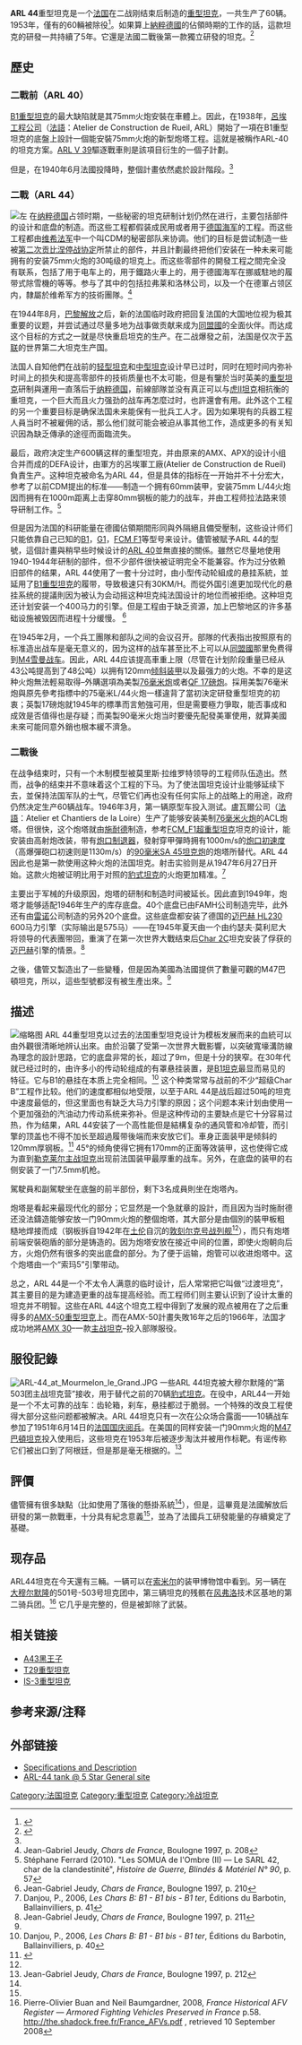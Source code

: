 {{Infobox Weapon
|         name= ARL 44
|        image= File:ARL-44.jpg
|   image_size= 300px
|      caption= 
|      type=[[重型坦克|重型坦克]]
|      origin={{flag|法国}}
|is_vehicle=yes
|         crew= 5
|       length= {{convert|10.53|m|ftin|abbr=on}}
|        width= {{convert|3.40|m|ftin|abbr=on}}
|       height= {{convert|3.20|m|ftin|abbr=on}}
|       weight= 50公吨
|       armour= {{convert|120|mm|abbr=on}}
|      primary_armament= [[90毫米SA_45坦克炮|90毫米SA 45坦克炮]] 
|    secondary_armament= 2 门7.5 mm MAC31机枪
|       engine= 迈巴赫 HL 230
| engine_power= 575 马力
|   suspension= 垂直弹簧圈
|   speed= {{convert|35.75|km/h|abbr=on}}
|     pw_ratio= 11.2马力/吨
|        vehicle_range= {{convert|350|km|abbr=on}}
}}
'''ARL 44'''重型坦克是一个[[法国|法国]]在二战刚结束后制造的[[重型坦克|重型坦克]]，一共生产了60辆。1953年，僅有的60輛被除役<ref name=AHT>{{Cite web |url=http://www.militaryfactory.com/armor/detail.asp?armor_id=531 |title=ARL 44 |accessdate=2013-12-15 |archive-date=2013-12-15 |archive-url=https://web.archive.org/web/20131215061257/http://www.militaryfactory.com/armor/detail.asp?armor_id=531 |dead-url=no }}</ref>。如果算上[[納粹德國|納粹德國]]的佔領時期的工作的話，這款坦克的研發一共持續了5年。它還是法國二戰後第一款獨立研發的坦克。<ref name=DM2>{{Cite book | author = David Miller | title = The Illustrated Directory of Tanks of the World | url = https://archive.org/details/illustrateddirec0000mill_r1i6 | publisher = Zenith Imprint| date = 2000 | pages = pp.76-77| ISBN = 9780760308929|language = en}}</ref>

==歷史==

===二戰前（ARL 40）===
[[B1重型坦克|B1重型坦克]]的最大缺陷就是其75mm火炮安裝在車體上。因此，在1938年，[[呂埃工程公司|呂埃工程公司]]（[[法語|法語]]：Atelier de Construction de Rueil, ARL）開始了一項在B1重型坦克的底盤上設計一個能安裝75mm火炮的新型炮塔工程。這就是被稱作ARL-40的坦克方案。[[ARL_V_39|ARL V 39]]驅逐戰車則是該項目衍生的一個子計劃。

但是，在1940年6月法國投降時，整個計畫依然處於設計階段。<ref name=DM2/>

===二戰（ARL 44）===
[[File:ARL44.jpg|左]]
在[[纳粹德国|纳粹德国]]占领时期，一些秘密的坦克研制计划仍然在进行，主要包括部件的设计和底盘的制造。而这些工程都假装成民用或者用于[[納粹德國海軍|德国海军]]的工程。而这些工程都由[[维希法国|维希法军]]中一个叫CDM的秘密部队来协调。他们的目标是尝试制造一些被[[第二次贡比涅停战协定|第二次贡比涅停战协定]]所禁止的部件，并且計劃最终把他们安装在一种未来可能拥有的安装75mm火炮的30吨级的坦克上。而这些零部件的開發工程之間完全没有联系，包括了用于电车上的，用于鐵路火車上的，用于德國海军在挪威駐地的履带式除雪機的等等。参与了其中的包括拉弗莱和洛林公司，以及一个在德軍占领区内，隸屬於维希军方的技術團隊。<ref>Jean-Gabriel Jeudy, ''Chars de France'', Boulogne 1997, p. 208</ref>

在1944年8月，[[解放巴黎|巴黎解放]]之后，新的法国临时政府把回复法国的大国地位视为极其重要的议题，并尝试通过尽量多地为战事做贡献来成为[[同盟國_(第二次世界大戰)|同盟國]]的全面伙伴。而达成这个目标的方式之一就是尽快重启坦克的生产。在二战爆發之前，法国是仅次于[[苏联|苏联]]的世界第二大坦克生产国。

法国人自知他們在战前的[[轻型坦克|轻型坦克]]和[[中型坦克|中型坦克]]设计早已过时，同时在短时间内弥补时间上的损失和提高零部件的技術质量也不太可能，但是有鑒於当时英美的[[重型坦克|重型坦克]]研制與運用一直落后于[[纳粹德国|纳粹德国]]，前線部隊並没有真正可以与[[虎II坦克|虎II坦克]]相抗衡的重坦克，一个巨大而且火力强劲的战车再怎麼过时，也許還會有用。此外这个工程的另一个重要目标是确保法国未来能保有一批兵工人才。因为如果現有的兵器工程人員当时不被雇佣的话，那么他们就可能会被迫从事其他工作，造成更多的有关知识因為缺乏傳承的途徑而面臨流失。

最后，政府决定生产600辆这样的重型坦克，并由原来的AMX、APX的设计小组合并而成的DEFA设计，由軍方的呂埃軍工廠(Atelier de Construction de Rueil)負責生产。这种坦克被命名为ARL 44，但是具体的指标在一开始并不十分宏大，参考了以前CDM提出的标准——制造一个拥有60mm装甲，安装75mm L/44火炮因而拥有在1000m距离上击穿80mm钢板的能力的战车，并由工程师拉法路来领导研制工作。<ref name=":0">Stéphane Ferrard (2010). "Les SOMUA de l'Ombre (II) — Le SARL 42, char de la clandestinité", ''Histoire de Guerre, Blindés & Matériel N° 90'', p. 57</ref>

但是因为法国的科研能量在德國佔領期間形同與外隔絕且備受壓制，这些设计师们只能依靠自己已知的[[B1|B1]]，[[G1|G1]]，[[FCM_F1|FCM F1]]等型号来设计。儘管被賦予ARL 44的型號，這個計畫與稍早些时候设计的[[ARL_40|ARL 40]]並無直接的關係。雖然它尽量地使用1940-1944年研制的部件，但不少部件很快被证明完全不能兼容。作为过分依赖旧部件的结果，ARL 44使用了一套十分过时，由小型传动轮組成的悬挂系統，並延用了[[B1重型坦克|B1重型坦克]]的履带，导致极速只有30KM/H。而從外国引進更加现代化的悬挂系统的提議則因为被认为会动摇这种坦克纯法国设计的地位而被拒绝。这种坦克还计划安装一个400马力的引擎。但是工程由于缺乏资源，加上巴黎地区的许多基础设施被毁因而进程十分缓慢。 <ref>Jean-Gabriel Jeudy, ''Chars de France'', Boulogne 1997, p. 210</ref>

在1945年2月，一个兵工團隊和部队之间的会议召开。部隊的代表指出按照原有的标准造出战车是毫无意义的，因为这样的战车甚至比不上可以从[[同盟國_(第二次世界大戰)|同盟國]]那里免费得到[[M4雪曼战车|M4雪曼战车]]。因此，ARL 44应该提高車重上限（尽管在计划阶段重量已经从43公吨提高到了48公吨）以拥有120mm[[倾斜装甲|倾斜装甲]]以及最强力的火炮。不幸的是这种火炮無法輕易取得–外購選項為美製[[M1_76毫米坦克炮|76毫米炮]]或者[[QF_17磅炮|QF 17磅炮]]。採用美製76毫米炮與原先參考指標中的75毫米L/44火炮一樣違背了當初決定研發重型坦克的初衷；英製17磅炮就1945年的標準而言勉強可用，但是需要極力爭取，能否事成和成效是否值得也是存疑；而美製90毫米火炮当时要優先配發美軍使用，就算美國未來可能同意外銷也根本緩不濟急。

===二戰後===
在战争结束时，只有一个木制模型被莫里斯·拉维罗特领导的工程师队伍造出。然而，战争的结束并不意味着这个工程的下马。为了使法国坦克设计业能够延续下去，並保持法国军队的士气，尽管它们再也没有任何实际上的战略上的用途，政府仍然决定生产60辆战车。1946年3月，第一辆原型车投入测试。盧瓦爾公司（[[法語|法語]]：Atelier et Chantiers de la Loire）生产了能够安装美制[[M1_76毫米坦克炮|76毫米火炮]]的ACL炮塔。但很快，这个炮塔就由[[施耐德|施耐德]]制造，参考[[FCM_F1超重型坦克|FCM_F1超重型坦克]]坦克的设计，能安装由高射炮改装，带有[[炮口制退器|炮口制退器]]，發射穿甲彈時拥有1000m/s的[[炮口初速度|炮口初速度]]（高爆彈砲口初速则是1130m/s）的[[90毫米SA_45坦克炮|90毫米SA 45坦克炮]]的炮塔所替代。ARL 44因此也是第一款使用这种火炮的法国坦克。射击实验则是从1947年6月27日开始。这款火炮被证明比用于对照的[[豹式坦克|豹式坦克]]的火炮更加精准。<ref>Danjou, P., 2006, ''Les Chars B: B1 - B1 bis - B1 ter'', Éditions du Barbotin, Ballainvilliers, p. 41</ref>

主要出于军械的升级原因，炮塔的研制和制造时间被延长。因此直到1949年，炮塔才能够适配1946年生产的库存底盘。40个底盘已由FAMH公司制造完毕，此外还有由[[雷诺|雷诺]]公司制造的另外20个底盘。这些底盘都安装了德国的[[迈巴赫_HL230|迈巴赫 HL230]] 600马力引擎（实际输出是575马）——在1945年夏天由一个由约瑟夫·莫利尼大将领导的代表團带回，重演了在第一次世界大戰结束后[[Char_2C|Char 2C]]坦克安装了俘获的[[迈巴赫|迈巴赫]]引擎的情景。<ref>Jean-Gabriel Jeudy, ''Chars de France'', Boulogne 1997, p. 211</ref>

之後，儘管又製造出了一些變種，但是因為美國為法國提供了數量可觀的M47巴頓坦克，所以，這些型號都沒有被生產出來。<ref name=DM2/>

==描述==
[[File:ARL_44_in_the_Musée_des_Blindés,_France,_pic-1.JPG|缩略图]]
ARL 44重型坦克以过去的法国重型坦克设计为模板发展而来的血統可以由外觀很清晰地辨认出來。由於沿襲了受第一次世界大戰影響，以突破寬壕溝防線為理念的設計思路，它的底盘非常的长，超过了9m，但是十分的狭窄。在30年代就已经过时的，由许多小的传动轮组成的有罩悬挂装置，是[[B1重型坦克|B1坦克]]最显而易见的特征。它与B1的悬挂在本质上完全相同。<ref name=B1BIS>Danjou, P., 2006, ''Les Chars B: B1 - B1 bis - B1 ter'', Éditions du Barbotin, Ballainvilliers, p. 40</ref> 这个种类常常与战前的不少“超级Char B”工程作比较。他们的速度都相似地受限，以至于ARL 44是战后超过50吨的坦克中速度最低的，但这里面也有缺乏大马力引擎的原因；这个问题本来计划由使用一个更加强劲的汽油动力传动系统来弥补。但是这种传动的主要缺点是它十分容易过热，作为结果，ARL 44安装了一个高性能但是結構复杂的通风管和冷却管，而引擎的顶盖也不得不加长至超過履带後端而来安放它们。車身正面装甲是倾斜的120mm厚钢板。<ref name=wgt119>{{cite book |last=Ford |first=Roger |title=The World's Great Tanks from 1916 to the present day|url=https://archive.org/details/worldsgreattanks0000ford_u1y3 |year=1997 |publisher=Brown Packaging Books Ltd |isbn=1-897884-29-X  | page = [https://archive.org/details/worldsgreattanks0000ford_u1y3/page/119 119] }}</ref> 45°的倾角使得它拥有170mm的正面等效装甲，这也使得它成为直到[[勒克莱尔主战坦克|勒克莱尔主战坦克]]出现前法国装甲最厚重的战车。另外，在底盘的装甲的右侧安装了一门7.5mm机枪。

駕駛員和副駕駛坐在底盤的前半部份，剩下3名成員則坐在炮塔內。

炮塔是看起来最现代化的部分；它显然是一个急就章的設計，而且因为当时施耐德还没法鑄造能够安放一门90mm火炮的整個炮塔，其大部分是由個別的裝甲板粗糙地焊接而成（钢板拆自1942年在[[土伦|土伦]]自沉的[[敦刻尔克级战列舰|敦刻尔克号战列舰]]<ref name=":0" />），而只有炮塔前端安裝砲盾的部分是铸造的。因为炮塔安放在接近中间的位置，即使火炮朝向后方，火炮仍然有很多的突出底盘的部分。为了便于运输，炮管可以收进炮塔中。这个炮塔由一个“索玛5”引擎带动。

总之，ARL 44是一个不太令人满意的临时设计，后人常常把它叫做“过渡坦克”，其主要目的是为建造更重的战车提高经验。而工程师们则主要认识到了设计太重的坦克并不明智。这些在ARL 44这个坦克工程中得到了发展的观点被用在了之后重得多的[[AMX-50重型坦克|AMX-50重型坦克]]上。而在AMX-50計畫失敗16年之后的1966年，法国才成功地將[[AMX_30|AMX 30]]–一款[[主战坦克|主战坦克]]–投入部隊服役。

==服役記錄==
[[File:ARL-44_at_Mourmelon_le_Grand.JPG|thumb]]
一些ARL 44坦克被大穆尔默隆的“第503团主战坦克营”接收，用于替代之前的70辆[[豹式坦克|豹式坦克]]。在役中，ARL44一开始是一个不太可靠的战车：齿轮箱，刹车，悬挂都过于脆弱。一个特殊的改良工程使得大部分这些问题都被解决。ARL 44坦克只有一次在公众场合露面——10辆战车参加了1951年6月14日的[[法国国庆阅兵|法国国庆阅兵]]。在美国的同样安装一门90mm火炮的[[M47巴頓坦克|M47巴頓坦克]]投入使用后，这些坦克在1953年后被逐步淘汰并被用作标靶。有谣传称它们被出口到了阿根廷，但是那是毫无根据的。<ref> Jean-Gabriel Jeudy, ''Chars de France'', Boulogne 1997, p. 212</ref>

==評價==

儘管擁有很多缺點（比如使用了落後的懸掛系統<ref name=B1BIS/>），但是，這畢竟是法國解放后研發的第一款戰車，十分具有紀念意義<ref name=DM2/>，並為了法國兵工研發能量的存續奠定了基礎。

==现存品==
ARL44坦克在今天還有三輛。一辆可以在[[索米尔|索米尔]]的装甲博物馆中看到。另一辆在[[大穆尔默隆|大穆尔默隆]]的501号-503号坦克团中，第三辆坦克的残骸在[[风弗洛|风弗洛]]技术区基地的第二骑兵团。<ref>Pierre-Olivier Buan and Neil Baumgardner, 2008, ''France Historical AFV Register — Armored Fighting Vehicles Preserved in France'' p.58. http://the.shadock.free.fr/France_AFVs.pdf {{Wayback|url=http://the.shadock.free.fr/France_AFVs.pdf |date=20130811131623 }}, retrieved 10 September 2008</ref> 它几乎是完整的，但是被卸除了武裝。

==相关链接==

*[[A43黑王子|A43黑王子]] 
*[[T29重型坦克|T29重型坦克]] 
*[[Is重型坦克|IS-3重型坦克]]

==参考来源/注释==
{{reflist}}
{{战车主题}}

==外部链接==
*[https://web.archive.org/web/20060907085702/http://mailer.fsu.edu/~akirk/tanks/france/France-Heavy.html Specifications and Description]
*[http://www.peachmountain.com/5star/Museum_Tanks_ARL-44_tanks.asp ARL-44 tank @ 5 Star General site]{{Wayback|url=http://www.peachmountain.com/5star/Museum_Tanks_ARL-44_tanks.asp |date=20131020120644 }}
{{法国二战后的坦克与装甲车}}
{{法国二战及二战前的坦克与装甲车}}

[[Category:法国坦克|Category:法国坦克]]
[[Category:重型坦克|Category:重型坦克]]
[[Category:冷战坦克|Category:冷战坦克]]